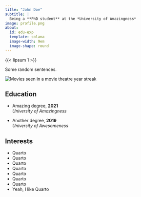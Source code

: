 ```yaml
---
title: "John Doe"
subtitle: |
  Being a **PhD student** at the *University of Amazingness*
image: profile.png
about:
  id: edu-exp
  template: solana
  image-width: 9em
  image-shape: round
---
```


{{< lipsum 1 >}}

Some random sentences.

`<img src="https://placehold.co/800x150.png" class="img-fluid" alt="Movies seen in a movie theatre year streak" />`{=html}

:::: {.grid}

::: {.g-col-12 .g-col-md-8 style="text-align: left;"}
## Education

- Amazing degree, **2021**  
  *University of Amazingness*

- Another degree, **2019**  
  *University of Awesomeness*

:::

::: {.g-col-12 .g-col-md-4 style="text-align: left;"}
## Interests

- Quarto
- Quarto
- Quarto
- Quarto
- Quarto
- Quarto
- Quarto
- Yeah, I like Quarto
:::

::::

::: {#edu-exp}
:::

